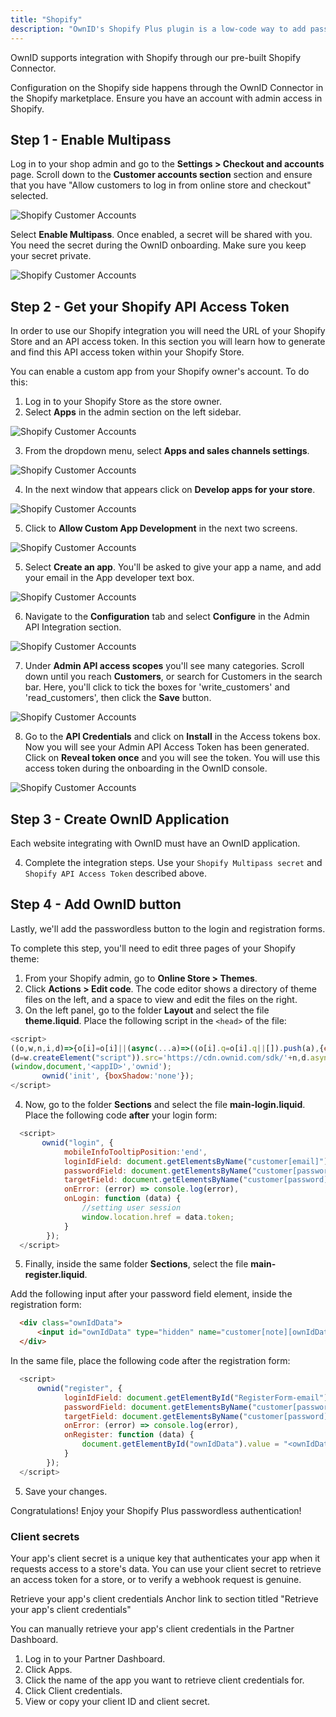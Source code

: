```yaml
---
title: "Shopify"
description: "OwnID's Shopify Plus plugin is a low-code way to add passwordless authentication to your store with a few clicks."
---
```




OwnID supports integration with Shopify through our pre-built Shopify Connector.

Configuration on the Shopify side happens through the OwnID Connector in the Shopify marketplace. Ensure you have an account with admin access in Shopify. 

## Step 1 - Enable Multipass

Log in to your shop admin and go to the **Settings > Checkout and accounts** page. Scroll down to the **Customer accounts section** section and ensure that you have "Allow customers to log in from online store and checkout" selected.

<Frame>
  <img src="/images/shopify-config-users.png" alt="Shopify Customer Accounts"></img>
</Frame>

Select **Enable Multipass**. Once enabled, a secret will be shared with you. You need the secret during the OwnID onboarding. Make sure you keep your secret private.

<Frame>
  <img src="/images/shopify-multipass-v2.png" alt="Shopify Customer Accounts"></img>
</Frame>

## Step 2 - Get your Shopify API Access Token

In order to use our Shopify integration you will need the URL of your Shopify Store and an API access token. In this section you will learn how to generate and find this API access token within your Shopify Store.

You can enable a custom app from your Shopify owner's account. To do this:

1. Log in to your Shopify Store as the store owner.
1. Select **Apps** in the admin section on the left sidebar.

<Frame>
  <img src="/images/shop1.png" alt="Shopify Customer Accounts"></img>
</Frame>

3. From the dropdown menu, select **Apps and sales channels settings**.

<Frame>
  <img src="/images/shop2.png" alt="Shopify Customer Accounts"></img> 
</Frame>

4. In the next window that appears click on **Develop apps for your store**.

<Frame>
  <img src="/images/shop3.png" alt="Shopify Customer Accounts"></img>
</Frame>

5. Click to **Allow Custom App Development** in the next two screens.

<Frame>
  <img src="/images/shop5.png" alt="Shopify Customer Accounts"></img>
</Frame>

5. Select **Create an app**. You'll be asked to give your app a name, and add your email in the App developer text box. 

<Frame>
  <img src="/images/shop7.png" alt="Shopify Customer Accounts"></img>
</Frame>

6. Navigate to the **Configuration** tab and select **Configure** in the Admin API Integration section.

<Frame>
  <img src="/images/shop8.png" alt="Shopify Customer Accounts"></img>
</Frame>

7. Under **Admin API access scopes** you'll see many categories. Scroll down until you reach **Customers**, or search for Customers in the search bar. Here, you'll click to tick the boxes for 'write_customers' and 'read_customers', then click the **Save** button. 

<Frame>
  <img src="/images/shop9.png" alt="Shopify Customer Accounts"></img>
</Frame>

8. Go to the **API Credentials** and click on **Install** in the Access tokens box.
Now you will see your Admin API Access Token has been generated. Click on **Reveal token once** and you will see the token. You will use this access token during the onboarding in the OwnID console.
<Frame>
  <img src="/images/shop12.png" alt="Shopify Customer Accounts"></img>
</Frame>

## Step 3 - Create OwnID Application

Each website integrating with OwnID must have an OwnID application. 

<BuildAppSnippet connector_name="Shopify"/>

4. Complete the integration steps. Use your `Shopify Multipass secret` and `Shopify API Access Token` described above.

## Step 4 - Add OwnID button

Lastly, we'll add the passwordless button to the login and registration forms.

To complete this step, you'll need to edit three pages of your Shopify theme:

1. From your Shopify admin, go to **Online Store > Themes**.
2. Click **Actions > Edit code**. The code editor shows a directory of theme files on the left, and a space to view and edit the files on the right.
3. On the left panel, go to the folder **Layout** and select the file **theme.liquid**. Place the following script in the `<head>` of the file:

```js
<script>
((o,w,n,i,d)=>{o[i]=o[i]||(async(...a)=>((o[i].q=o[i].q||[]).push(a),{error:null,data:null})),
(d=w.createElement("script")).src='https://cdn.ownid.com/sdk/'+n,d.async=1,w.head.appendChild(d)})  
(window,document,'<appID>','ownid');
       ownid('init', {boxShadow:'none'});
</script>
```

4. Now, go to the folder **Sections** and select the file **main-login.liquid**. Place the following code **after** your login form:

```js
  <script>
       ownid("login", {
            mobileInfoTooltipPosition:'end',
            loginIdField: document.getElementsByName("customer[email]")[0],
            passwordField: document.getElementsByName("customer[password]")[0],
            targetField: document.getElementsByName("customer[password]")[0].parentElement,
            onError: (error) => console.log(error),
            onLogin: function (data) {
                //setting user session
                window.location.href = data.token;
            }
        });
  </script>
```

5. Finally, inside the same folder **Sections**, select the file **main-register.liquid**. 

Add the following input after your password field element, inside the registration form:

```html
  <div class="ownIdData">
      <input id="ownIdData" type="hidden" name="customer[note][ownIdData]" />
  </div>
```

In the same file, place the following code after the registration form:

```js
  <script>
      ownid("register", {
            loginIdField: document.getElementById("RegisterForm-email"),
            passwordField: document.getElementsByName("customer[password]")[0],
            targetField: document.getElementsByName("customer[password]")[0].parentElement,
            onError: (error) => console.log(error),
            onRegister: function (data) {
                document.getElementById("ownIdData").value = "<ownIdData>" + data.data + "</ownIdData>";
            }
        });
  </script>
```

5. Save your changes.

<Check>Congratulations! Enjoy your Shopify Plus passwordless authentication!</Check>

<NextStepsSnippet/>


### Client secrets

Your app's client secret is a unique key that authenticates your app when it requests access to a store's data. You can use your client secret to retrieve an access token for a store, or to verify a webhook request is genuine.

Retrieve your app's client credentials
Anchor link to section titled "Retrieve your app's client credentials"

You can manually retrieve your app's client credentials in the Partner Dashboard.

1. Log in to your Partner Dashboard.
1. Click Apps.
1. Click the name of the app you want to retrieve client credentials for.
1. Click Client credentials.
1. View or copy your client ID and client secret.



<NextStepsSnippet/>
